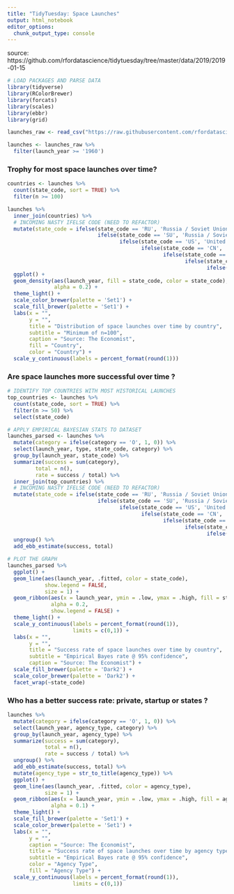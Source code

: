 ```yaml
---
title: "TidyTuesday: Space Launches"
output: html_notebook
editor_options: 
  chunk_output_type: console
---
```


source: https://github.com/rfordatascience/tidytuesday/tree/master/data/2019/2019-01-15

```r
# LOAD PACKAGES AND PARSE DATA
library(tidyverse)
library(RColorBrewer)
library(forcats)
library(scales)
library(ebbr)
library(grid)

launches_raw <- read_csv("https://raw.githubusercontent.com/rfordatascience/tidytuesday/master/data/2019/2019-01-15/launches.csv")

launches <- launches_raw %>%
  filter(launch_year >= '1960')
```

### Trophy for most space launches over time?
```r
countries <- launches %>%
  count(state_code, sort = TRUE) %>%
  filter(n >= 100)

launches %>%
  inner_join(countries) %>%
  # INCOMING NASTY IFELSE CODE (NEED TO REFACTOR)
  mutate(state_code = ifelse(state_code == 'RU', 'Russia / Soviet Union',
                             ifelse(state_code == 'SU', 'Russia / Soviet Union', 
                                    ifelse(state_code == 'US', 'United States',
                                           ifelse(state_code == 'CN', 'China',
                                                  ifelse(state_code == 'IN', 'India',
                                                         ifelse(state_code == 'F', 'France',
                                                                ifelse(state_code == 'J', 'Japan', state_code)))))))) %>%
  ggplot() + 
  geom_density(aes(launch_year, fill = state_code, color = state_code),
               alpha = 0.2) +
  theme_light() +
  scale_color_brewer(palette = 'Set1') +
  scale_fill_brewer(palette = 'Set1') +
  labs(x = "",
       y = "",
       title = "Distribution of space launches over time by country",
       subtitle = "Minimum of n=100",
       caption = "Source: The Economist",
       fill = "Country",
       color = "Country") +
  scale_y_continuous(labels = percent_format(round(1)))
```

### Are space launches more successful over time ?
```r
# IDENTIFY TOP COUNTRIES WITH MOST HISTORICAL LAUNCHES
top_countries <- launches %>%
  count(state_code, sort = TRUE) %>%
  filter(n >= 50) %>%
  select(state_code)

# APPLY EMPIRICAL BAYESIAN STATS TO DATASET
launches_parsed <- launches %>%
  mutate(category = ifelse(category == 'O', 1, 0)) %>%
  select(launch_year, type, state_code, category) %>%
  group_by(launch_year, state_code) %>%
  summarize(success = sum(category),
         total = n(),
         rate = success / total) %>%
  inner_join(top_countries) %>%
  # INCOMING NASTY IFELSE CODE (NEED TO REFACTOR)
  mutate(state_code = ifelse(state_code == 'RU', 'Russia / Soviet Union',
                             ifelse(state_code == 'SU', 'Russia / Soviet Union', 
                                    ifelse(state_code == 'US', 'United States',
                                           ifelse(state_code == 'CN', 'China',
                                                  ifelse(state_code == 'IN', 'India',
                                                         ifelse(state_code == 'F', 'France',
                                                                ifelse(state_code == 'J', 'Japan', state_code)))))))) %>%
  ungroup() %>%
  add_ebb_estimate(success, total) 

# PLOT THE GRAPH
launches_parsed %>%   
  ggplot() +
  geom_line(aes(launch_year, .fitted, color = state_code),
            show.legend = FALSE,
            size = 1) +
  geom_ribbon(aes(x = launch_year, ymin = .low, ymax = .high, fill = state_code), 
              alpha = 0.2,
              show.legend = FALSE) +
  theme_light() +
  scale_y_continuous(labels = percent_format(round(1)),
                     limits = c(0,1)) +
  labs(x = "",
       y = "",
       title = "Success rate of space launches over time by country",
       subtitle = "Empirical Bayes rate @ 95% confidence",
       caption = "Source: The Economist") +
  scale_fill_brewer(palette = 'Dark2') + 
  scale_color_brewer(palette = 'Dark2') +
  facet_wrap(~state_code)
```

### Who has a better success rate: private, startup or states ?
```r
launches %>%
  mutate(category = ifelse(category == 'O', 1, 0)) %>%
  select(launch_year, agency_type, category) %>%
  group_by(launch_year, agency_type) %>%
  summarize(success = sum(category),
            total = n(),
            rate = success / total) %>%
  ungroup() %>%
  add_ebb_estimate(success, total) %>%
  mutate(agency_type = str_to_title(agency_type)) %>%
  ggplot() +
  geom_line(aes(launch_year, .fitted, color = agency_type), 
            size = 1) +
  geom_ribbon(aes(x = launch_year, ymin = .low, ymax = .high, fill = agency_type),
              alpha = 0.1) +
  theme_light() +
  scale_fill_brewer(palette = 'Set1') +
  scale_color_brewer(palette = 'Set1') +
  labs(x = "",
       y = "",
       caption = "Source: The Economist",
       title = "Success rate of space launches over time by agency type",
       subtitle = "Empirical Bayes rate @ 95% confidence",
       color = "Agency Type",
       fill = "Agency Type") +
  scale_y_continuous(labels = percent_format(round(1)),
                     limits = c(0,1))
```
